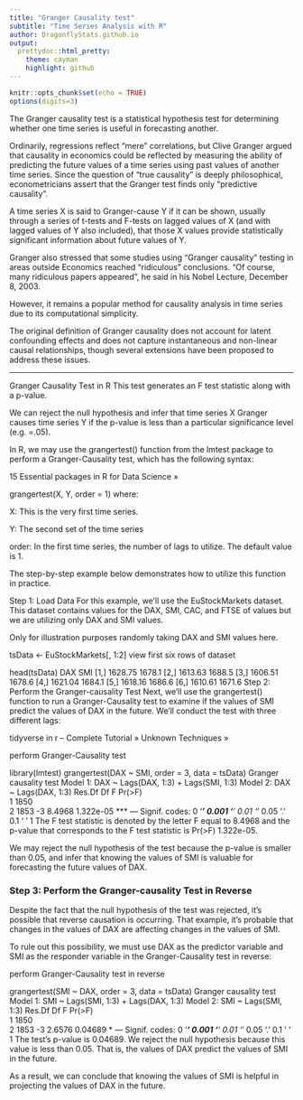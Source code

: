 ```yaml
---
title: "Granger Causality test"
subtitle: "Time Series Analysis with R"
author: DragonflyStats.github.io
output:
  prettydoc::html_pretty:
    theme: cayman
    highlight: github
---
```


```r
knitr::opts_chunk$set(echo = TRUE)
options(digits=3)
```



The Granger causality test is a statistical hypothesis test for determining whether one time series is useful in forecasting another. 

Ordinarily, regressions reflect "mere" correlations, but Clive Granger argued that causality in economics could be reflected by measuring the ability of predicting the future values of a time series using past values of another time series. Since the question of "true causality" is deeply philosophical, econometricians assert that the Granger test finds only "predictive causality".
 
A time series X is said to Granger-cause Y if it can be shown, usually through a series of t-tests and F-tests on lagged values of X (and with lagged values of Y also included), that those X values provide statistically significant information about future values of Y.
 
Granger also stressed that some studies using "Granger causality" testing in areas outside Economics reached "ridiculous" conclusions. "Of course, many ridiculous papers appeared", he said in his Nobel Lecture, December 8, 2003. 

However, it remains a popular method for causality analysis in time series due to its computational simplicity. 

The original definition of Granger causality does not account for latent confounding effects and does not capture instantaneous and non-linear causal relationships, though several extensions have been proposed to address these issues.


------------------------------------------------

Granger Causality Test in R
This test generates an F test statistic along with a p-value.

We can reject the null hypothesis and infer that time series X Granger causes time series Y if the p-value is less than a particular significance level (e.g. =.05).

In R, we may use the grangertest() function from the lmtest package to perform a Granger-Causality test, which has the following syntax:

15 Essential packages in R for Data Science »

grangertest(X, Y, order = 1)
where:

X: This is the very first time series.

Y: The second set of the time series

order: In the first time series, the number of lags to utilize. The default value is 1.

The step-by-step example below demonstrates how to utilize this function in practice.

Step 1: Load Data
For this example, we’ll use the EuStockMarkets dataset. This dataset contains values for the DAX, SMI, CAC, and FTSE of values but we are utilizing only DAX and SMI values.

Only for illustration purposes randomly taking DAX and SMI values here.

tsData <- EuStockMarkets[, 1:2]
view first six rows of dataset

head(tsData)
       DAX    SMI
[1,] 1628.75 1678.1
[2,] 1613.63 1688.5
[3,] 1606.51 1678.6
[4,] 1621.04 1684.1
[5,] 1618.16 1686.6
[6,] 1610.61 1671.6
Step 2: Perform the Granger-causality Test
Next, we’ll use the grangertest() function to run a Granger-Causality test to examine if the values of SMI predict the values of DAX in the future. We’ll conduct the test with three different lags:

tidyverse in r – Complete Tutorial » Unknown Techniques »

perform Granger-Causality test

library(lmtest)
grangertest(DAX ~ SMI, order = 3, data = tsData)
Granger causality test
Model 1: DAX ~ Lags(DAX, 1:3) + Lags(SMI, 1:3)
Model 2: DAX ~ Lags(DAX, 1:3)
  Res.Df Df      F    Pr(>F)    
1   1850                        
2   1853 -3 8.4968 1.322e-05 ***
---
Signif. codes:  0 ‘***’ 0.001 ‘**’ 0.01 ‘*’ 0.05 ‘.’ 0.1 ‘ ’ 1
The F test statistic is denoted by the letter F equal to 8.4968 and the p-value that corresponds to the F test statistic is Pr(>F) 1.322e-05.

We may reject the null hypothesis of the test because the p-value is smaller than 0.05, and infer that knowing the values of SMI is valuable for forecasting the future values of DAX.

### Step 3: Perform the Granger-causality Test in Reverse
Despite the fact that the null hypothesis of the test was rejected, it’s possible that reverse causation is occurring. That example, it’s probable that changes in the values of DAX are affecting changes in the values of SMI.
<p>

To rule out this possibility, we must use DAX as the predictor variable and SMI as the responder variable in the Granger-Causality test in reverse:

perform Granger-Causality test in reverse

grangertest(SMI ~ DAX, order = 3, data = tsData)
Granger causality test
Model 1: SMI ~ Lags(SMI, 1:3) + Lags(DAX, 1:3)
Model 2: SMI ~ Lags(SMI, 1:3)
  Res.Df Df      F  Pr(>F)  
1   1850                    
2   1853 -3 2.6576 0.04689 *
---
Signif. codes:  0 ‘***’ 0.001 ‘**’ 0.01 ‘*’ 0.05 ‘.’ 0.1 ‘ ’ 1
The test’s p-value is 0.04689. We reject the null hypothesis because this value is less than 0.05. That is, the values of DAX predict the values of SMI in the future.

As a result, we can conclude that knowing the values of SMI is helpful in projecting the values of DAX in the future.
